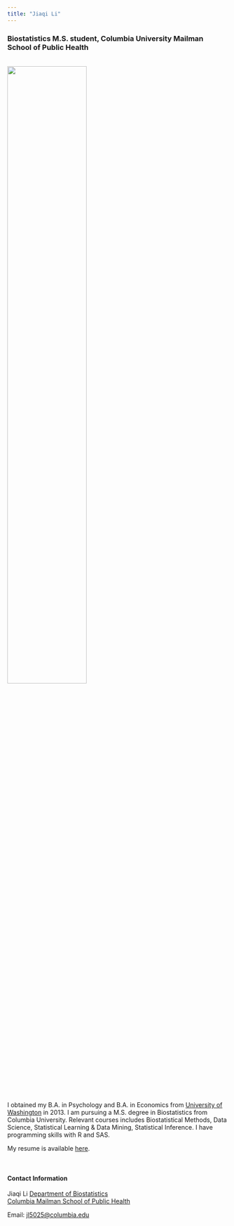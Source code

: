 ```yaml
---
title: "Jiaqi Li"
---
```


<link rel="stylesheet" href="academicons.css"/>
<link rel="stylesheet" href="styles.css" type="text/css">


### Biostatistics M.S. student, Columbia University Mailman School of Public Health

<br><img src="pics/picture.JPG" style="width:60%"><br>

I obtained my B.A. in Psychology and B.A. in Economics from [University of Washington](https://www.washington.edu/) in 2013. I am pursuing a M.S. degree in Biostatistics from Columbia University. Relevant courses includes Biostatistical Methods, Data Science, Statistical Learning & Data Mining, Statistical Inference. I have programming skills with R and SAS. 

My resume is available [here](Downloads/JL_resume.pdf).

<br>

#### Contact Information

Jiaqi Li
[Department of Biostatistics](http://www.mailman.columbia.edu/academic-departments/biostatistics)  
[Columbia Mailman School of Public Health](http://www.mailman.columbia.edu/)  
 

Email: [jl5025@columbia.edu](mailto:jl5025@columbia.edu) 